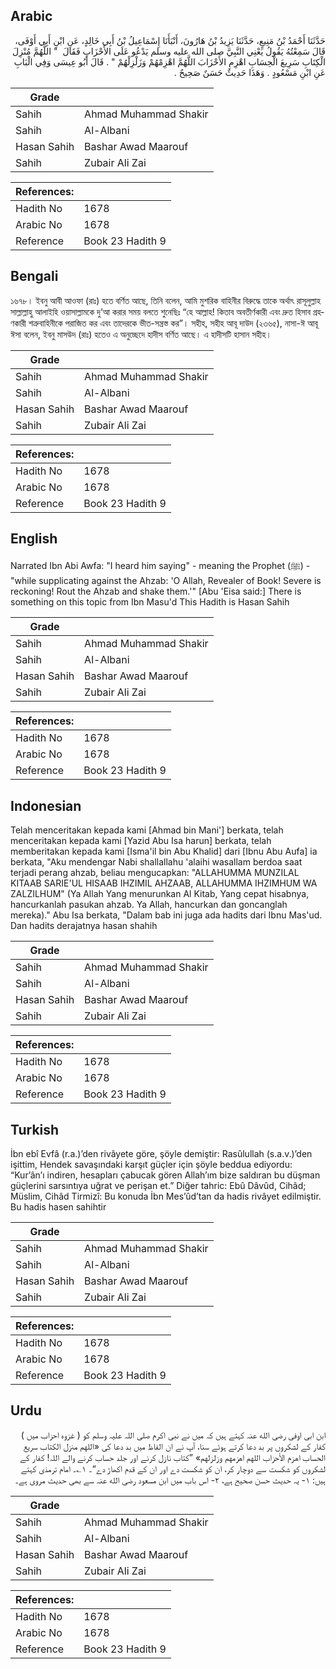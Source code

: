 ## Arabic


<div dir="rtl" lang="ar" style={{fontSize:'larger',backgroundColor:'#f8f9fa',padding:20}}>
حَدَّثَنَا أَحْمَدُ بْنُ مَنِيعٍ، حَدَّثَنَا يَزِيدُ بْنُ هَارُونَ، أَنْبَأَنَا إِسْمَاعِيلُ بْنُ أَبِي خَالِدٍ، عَنِ ابْنِ أَبِي أَوْفَى، قَالَ سَمِعْتُهُ يَقُولُ يَعْنِي النَّبِيَّ صلى الله عليه وسلم يَدْعُو عَلَى الأَحْزَابِ فَقَالَ ‏ "‏ اللَّهُمَّ مُنْزِلَ الْكِتَابِ سَرِيعَ الْحِسَابِ اهْزِمِ الأَحْزَابَ اللَّهُمَّ اهْزِمْهُمْ وَزَلْزِلْهُمْ ‏"‏ ‏.‏ قَالَ أَبُو عِيسَى وَفِي الْبَابِ عَنِ ابْنِ مَسْعُودٍ ‏.‏ وَهَذَا حَدِيثٌ حَسَنٌ صَحِيحٌ ‏.‏
</div>
<div style={{backgroundColor:'#f8f9fa',padding:20, marginBottom: 10}}><table> <thead> <tr> <th>Grade</th> <th></th> </tr> </thead> <tbody> <tr><td>Sahih</td><td>Ahmad Muhammad Shakir</td></tr><tr><td>Sahih</td><td>Al-Albani</td></tr><tr><td>Hasan Sahih</td><td>Bashar Awad Maarouf</td></tr><tr><td>Sahih</td><td>Zubair Ali Zai</td></tr></tbody></table><table> <thead> <tr> <th>References:</th> <th></th> </tr> </thead> <tbody><tr><td>Hadith No</td><td>1678</td></tr><tr><td>Arabic No</td><td>1678</td></tr><tr><td>Reference</td><td>Book 23 Hadith 9</td></tr></tbody></table></div>

## Bengali


<div dir="ltr" lang="bn" style={{fontSize:'larger',backgroundColor:'#f8f9fa',padding:20}}>
১৬৭৮। ইবনু আবী আওফা (রাঃ) হতে বর্ণিত আছে, তিনি বলেন, আমি মুশরিক বাহিনীর বিরুদ্ধে তাকে অর্থাৎ রাসূলুল্লাহ সাল্লাল্লাহু আলাইহি ওয়াসাল্লামকে দু’আ করার সময় বলতে শুনেছিঃ “হে আল্লাহ! কিতাব অবতীর্ণকারী এবং দ্রুত হিসাব গ্রহণকারী শত্রুবাহিনীকে পরাজিত কর এবং তাদেরকে ভীত-সন্ত্রস্ত কর”। সহীহ, সহীহ আবূ দাউদ (২৩৬৫), নাসা-ঈ আবূ ঈসা বলেন, ইবনু মাসউদ (রাঃ) হতেও এ অনুচ্ছেদে হাদীস বর্ণিত আছে। এ হাদীসটি হাসান সহীহ।
</div>
<div style={{backgroundColor:'#f8f9fa',padding:20, marginBottom: 10}}><table> <thead> <tr> <th>Grade</th> <th></th> </tr> </thead> <tbody> <tr><td>Sahih</td><td>Ahmad Muhammad Shakir</td></tr><tr><td>Sahih</td><td>Al-Albani</td></tr><tr><td>Hasan Sahih</td><td>Bashar Awad Maarouf</td></tr><tr><td>Sahih</td><td>Zubair Ali Zai</td></tr></tbody></table><table> <thead> <tr> <th>References:</th> <th></th> </tr> </thead> <tbody><tr><td>Hadith No</td><td>1678</td></tr><tr><td>Arabic No</td><td>1678</td></tr><tr><td>Reference</td><td>Book 23 Hadith 9</td></tr></tbody></table></div>

## English


<div dir="ltr" lang="en" style={{fontSize:'larger',backgroundColor:'#f8f9fa',padding:20}}>
Narrated Ibn Abi Awfa: "I heard him saying" - meaning the Prophet (ﷺ) - "while supplicating against the Ahzab: 'O Allah, Revealer of Book! Severe is reckoning! Rout the Ahzab and shake them.'" [Abu 'Eisa said:] There is something on this topic from Ibn Masu'd This Hadith is Hasan Sahih
</div>
<div style={{backgroundColor:'#f8f9fa',padding:20, marginBottom: 10}}><table> <thead> <tr> <th>Grade</th> <th></th> </tr> </thead> <tbody> <tr><td>Sahih</td><td>Ahmad Muhammad Shakir</td></tr><tr><td>Sahih</td><td>Al-Albani</td></tr><tr><td>Hasan Sahih</td><td>Bashar Awad Maarouf</td></tr><tr><td>Sahih</td><td>Zubair Ali Zai</td></tr></tbody></table><table> <thead> <tr> <th>References:</th> <th></th> </tr> </thead> <tbody><tr><td>Hadith No</td><td>1678</td></tr><tr><td>Arabic No</td><td>1678</td></tr><tr><td>Reference</td><td>Book 23 Hadith 9</td></tr></tbody></table></div>

## Indonesian


<div dir="ltr" lang="id" style={{fontSize:'larger',backgroundColor:'#f8f9fa',padding:20}}>
Telah menceritakan kepada kami [Ahmad bin Mani'] berkata, telah menceritakan kepada kami [Yazid Abu Isa harun] berkata, telah memberitakan kepada kami [Isma'il bin Abu Khalid] dari [Ibnu Abu Aufa] ia berkata, "Aku mendengar Nabi shallallahu 'alaihi wasallam berdoa saat terjadi perang ahzab, beliau mengucapkan: "ALLAHUMMA MUNZILAL KITAAB SARIE'UL HISAAB IHZIMIL AHZAAB, ALLAHUMMA IHZIMHUM WA ZALZILHUM" (Ya Allah Yang menurunkan Al Kitab, Yang cepat hisabnya, hancurkanlah pasukan ahzab. Ya Allah, hancurkan dan goncanglah mereka)." Abu Isa berkata, "Dalam bab ini juga ada hadits dari Ibnu Mas'ud. Dan hadits derajatnya hasan shahih
</div>
<div style={{backgroundColor:'#f8f9fa',padding:20, marginBottom: 10}}><table> <thead> <tr> <th>Grade</th> <th></th> </tr> </thead> <tbody> <tr><td>Sahih</td><td>Ahmad Muhammad Shakir</td></tr><tr><td>Sahih</td><td>Al-Albani</td></tr><tr><td>Hasan Sahih</td><td>Bashar Awad Maarouf</td></tr><tr><td>Sahih</td><td>Zubair Ali Zai</td></tr></tbody></table><table> <thead> <tr> <th>References:</th> <th></th> </tr> </thead> <tbody><tr><td>Hadith No</td><td>1678</td></tr><tr><td>Arabic No</td><td>1678</td></tr><tr><td>Reference</td><td>Book 23 Hadith 9</td></tr></tbody></table></div>

## Turkish


<div dir="ltr" lang="tr" style={{fontSize:'larger',backgroundColor:'#f8f9fa',padding:20}}>
İbn ebî Evfâ (r.a.)’den rivâyete göre, şöyle demiştir: Rasûlullah (s.a.v.)’den işittim, Hendek savaşındaki karşıt güçler için şöyle beddua ediyordu: “Kur’ân’ı indiren, hesapları çabucak gören Allah’ım bize saldıran bu düşman güçlerini sarsıntıya uğrat ve perişan et.” Diğer tahric: Ebû Dâvûd, Cihâd; Müslim, Cihâd Tirmizî: Bu konuda İbn Mes’ûd’tan da hadis rivâyet edilmiştir. Bu hadis hasen sahihtir
</div>
<div style={{backgroundColor:'#f8f9fa',padding:20, marginBottom: 10}}><table> <thead> <tr> <th>Grade</th> <th></th> </tr> </thead> <tbody> <tr><td>Sahih</td><td>Ahmad Muhammad Shakir</td></tr><tr><td>Sahih</td><td>Al-Albani</td></tr><tr><td>Hasan Sahih</td><td>Bashar Awad Maarouf</td></tr><tr><td>Sahih</td><td>Zubair Ali Zai</td></tr></tbody></table><table> <thead> <tr> <th>References:</th> <th></th> </tr> </thead> <tbody><tr><td>Hadith No</td><td>1678</td></tr><tr><td>Arabic No</td><td>1678</td></tr><tr><td>Reference</td><td>Book 23 Hadith 9</td></tr></tbody></table></div>

## Urdu


<div dir="rtl" lang="ur" style={{fontSize:'larger',backgroundColor:'#f8f9fa',padding:20}}>
ابن ابی اوفی رضی الله عنہ کہتے ہیں کہ میں نے نبی اکرم صلی اللہ علیہ وسلم کو ( غزوہ احزاب میں ) کفار کے لشکروں پر بد دعا کرتے ہوئے سنا، آپ نے ان الفاظ میں بد دعا کی «اللهم منزل الكتاب سريع الحساب اهزم الأحزاب اللهم اهزمهم وزلزلهم» ”کتاب نازل کرنے اور جلد حساب کرنے والے اللہ! کفار کے لشکروں کو شکست سے دوچار کر، ان کو شکست دے اور ان کے قدم اکھاڑ دے“۔ ۱؎۔ امام ترمذی کہتے ہیں: ۱- یہ حدیث حسن صحیح ہے، ۲- اس باب میں ابن مسعود رضی الله عنہ سے بھی حدیث مروی ہے۔
</div>
<div style={{backgroundColor:'#f8f9fa',padding:20, marginBottom: 10}}><table> <thead> <tr> <th>Grade</th> <th></th> </tr> </thead> <tbody> <tr><td>Sahih</td><td>Ahmad Muhammad Shakir</td></tr><tr><td>Sahih</td><td>Al-Albani</td></tr><tr><td>Hasan Sahih</td><td>Bashar Awad Maarouf</td></tr><tr><td>Sahih</td><td>Zubair Ali Zai</td></tr></tbody></table><table> <thead> <tr> <th>References:</th> <th></th> </tr> </thead> <tbody><tr><td>Hadith No</td><td>1678</td></tr><tr><td>Arabic No</td><td>1678</td></tr><tr><td>Reference</td><td>Book 23 Hadith 9</td></tr></tbody></table></div>